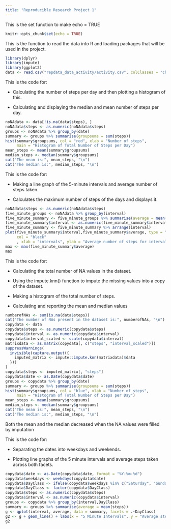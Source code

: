 ---
title: "Reproducible Research Project 1"
---

This is the set function to make echo = TRUE
```{r setup,}
knitr::opts_chunk$set(echo = TRUE)
```

This is the function to read the data into R and loading packages that will
be used in the project.
```{r readingdata, results = "hide", message = FALSE}
library(dplyr)
library(impute)
library(ggplot2)
data <- read.csv("repdata_data_activity/activity.csv", colClasses = "character")
```


This is the code for:

* Calculating the number of steps per day and then plotting a histogram of this.

* Calculating and displaying the median and mean number of steps per day.

```{r}
noNAdata <- data[!is.na(data$steps), ]
noNAdata$steps <- as.numeric(noNAdata$steps)
groups <- noNAdata %>% group_by(date)
summary <- groups %>% summarise(groupsums = sum(steps))
hist(summary$groupsums, col = "red", xlab = "Number of steps",
     main = "Histogram of Total Number of Steps per Day")
mean_steps <- mean(summary$groupsums)
median_steps <- median(summary$groupsums)
cat("The mean is:", mean_steps, "\n")
cat("The median is:", median_steps, "\n")
```

This is the code for:

* Making a line graph of the 5-minute intervals and average number of steps taken. 

* Calculates the maximum number of steps of the days and displays it. 

```{r}
noNAdata$steps <- as.numeric(noNAdata$steps)
five_minute_groups <- noNAdata %>% group_by(interval)
five_minute_summary <- five_minute_groups %>% summarise(average = mean(steps))
five_minute_summary$interval <- as.numeric(five_minute_summary$interval)
five_minute_summary <- five_minute_summary %>% arrange(interval)
plot(five_minute_summary$interval,five_minute_summary$average, type = "l",
     col = "black"
     , xlab = "intervals", ylab = "Average number of steps for interval")
max <- max(five_minute_summary$average)
max
```

This is the code for: 

* Calculating the total number of NA values in the dataset.

* Using the impute.knn() function to impute the missing values into a copy of the dataset. 

* Making a histogram of the total number of steps.

* Calculating and reporting the mean and median values   

```{r imputeandplot, warning=FALSE, message=FALSE}

numberofNAs <- sum(is.na(data$steps))
cat("The number of NAs present in the dataset is:", numberofNAs, "\n")
copydata <- data
copydata$steps <- as.numeric(copydata$steps)
copydata$interval <- as.numeric(copydata$interval)
copydata$interval_scaled <- scale(copydata$interval)
matrixdata <- as.matrix(copydata[, c("steps", "interval_scaled")])
suppressWarnings(
  invisible(capture.output({
    imputed_matrix <- impute::impute.knn(matrixdata)$data
  }))
)
copydata$steps <- imputed_matrix[, "steps"]
copydata$date <- as.Date(copydata$date)
groups <- copydata %>% group_by(date)
summary <- groups %>% summarise(groupsums = sum(steps))
hist(summary$groupsums, col = "blue", xlab = "Number of steps",
     main = "Histogram of Total Number of Steps per Day")
mean_steps <- mean(summary$groupsums)
median_steps <- median(summary$groupsums)
cat("The mean is:", mean_steps, "\n")
cat("The median is:", median_steps, "\n")

```
Both the mean and the median decreased when the NA values were filled by imputation

This is the code for:

* Separating the dates into weekdays and weekends.

* Plotting line graphs of the 5 minute intervals and average steps taken across both facets.

```{r}
copydata$date <- as.Date(copydata$date, format = "%Y-%m-%d")
copydata$weekdays <- weekdays(copydata$date)
copydata$DayClass <- ifelse(copydata$weekdays %in% c("Saturday", "Sunday"), "Weekend", "Weekday")
copydata$DayClass <- factor(copydata$DayClass)
copydata$steps <- as.numeric(copydata$steps)
copydata$interval <- as.numeric(copydata$interval)
groups <- copydata %>% group_by(interval,DayClass)
summary <- groups %>% summarise(average = mean(steps))
g <- qplot(interval, average, data = summary, facets = .~DayClass)
g2 <- g + geom_line() + labs(x = "5 Minute Intervals", y = "Average steps taken")
g2

```
